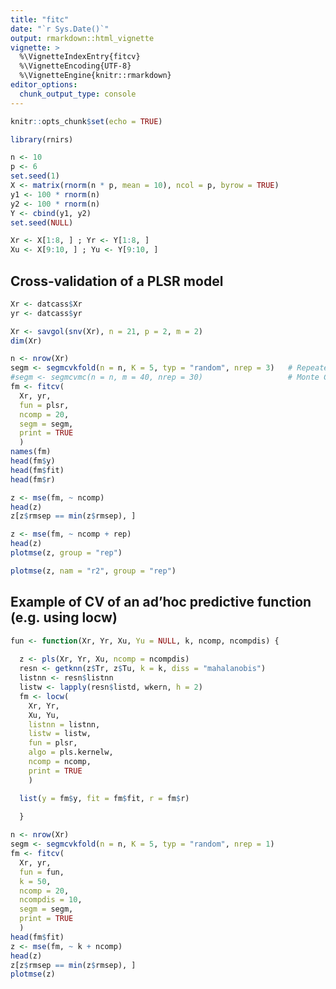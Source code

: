 ```yaml
---
title: "fitc"
date: "`r Sys.Date()`"
output: rmarkdown::html_vignette
vignette: >
  %\VignetteIndexEntry{fitcv}
  %\VignetteEncoding{UTF-8}
  %\VignetteEngine{knitr::rmarkdown}
editor_options: 
  chunk_output_type: console
---
```


```r

knitr::opts_chunk$set(echo = TRUE) 

```

```r

library(rnirs)             

```

```r

n <- 10
p <- 6
set.seed(1)
X <- matrix(rnorm(n * p, mean = 10), ncol = p, byrow = TRUE)
y1 <- 100 * rnorm(n)
y2 <- 100 * rnorm(n)
Y <- cbind(y1, y2)
set.seed(NULL)

Xr <- X[1:8, ] ; Yr <- Y[1:8, ] 
Xu <- X[9:10, ] ; Yu <- Y[9:10, ] 

```

## Cross-validation of a PLSR model

```r

Xr <- datcass$Xr
yr <- datcass$yr

Xr <- savgol(snv(Xr), n = 21, p = 2, m = 2)
dim(Xr)

n <- nrow(Xr)
segm <- segmcvkfold(n = n, K = 5, typ = "random", nrep = 3)   # Repeated random K-fold CV
#segm <- segmcvmc(n = n, m = 40, nrep = 30)                   # Monte Carlo CV
fm <- fitcv(
  Xr, yr,
  fun = plsr,
  ncomp = 20,
  segm = segm,
  print = TRUE
  )
names(fm)
head(fm$y)
head(fm$fit)
head(fm$r)

z <- mse(fm, ~ ncomp)
head(z)
z[z$rmsep == min(z$rmsep), ]

z <- mse(fm, ~ ncomp + rep)
head(z)
plotmse(z, group = "rep")

plotmse(z, nam = "r2", group = "rep")


```

## Example of CV of an ad'hoc predictive function (e.g. using locw)

```r

fun <- function(Xr, Yr, Xu, Yu = NULL, k, ncomp, ncompdis) {
  
  z <- pls(Xr, Yr, Xu, ncomp = ncompdis)
  resn <- getknn(z$Tr, z$Tu, k = k, diss = "mahalanobis")
  listnn <- resn$listnn
  listw <- lapply(resn$listd, wkern, h = 2)
  fm <- locw(
    Xr, Yr,
    Xu, Yu,
    listnn = listnn,
    listw = listw,
    fun = plsr,
    algo = pls.kernelw,
    ncomp = ncomp,
    print = TRUE
    )

  list(y = fm$y, fit = fm$fit, r = fm$r)
  
  }

n <- nrow(Xr)
segm <- segmcvkfold(n = n, K = 5, typ = "random", nrep = 1)
fm <- fitcv(
  Xr, yr,
  fun = fun,
  k = 50,
  ncomp = 20,
  ncompdis = 10,
  segm = segm,
  print = TRUE
  )
head(fm$fit)
z <- mse(fm, ~ k + ncomp)
head(z)
z[z$rmsep == min(z$rmsep), ]
plotmse(z)


```




